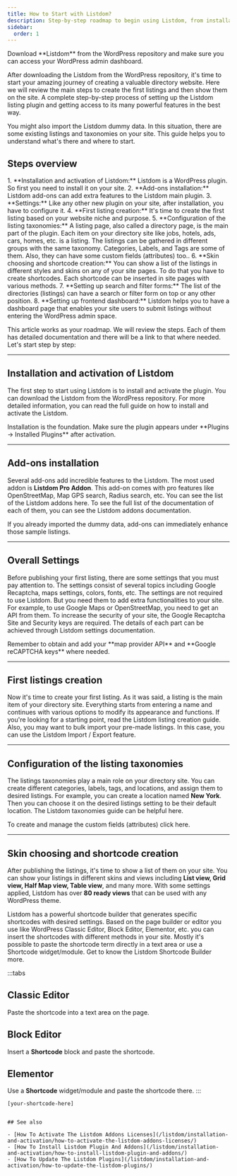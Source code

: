 ```yaml
---
title: How to Start with Listdom?
description: Step-by-step roadmap to begin using Listdom, from installation to creating listings and setting up features.
sidebar:
  order: 1
---
```



<Aside type="tip" title="Before you start">
Download **Listdom** from the WordPress repository and make sure you can access your WordPress admin dashboard.
</Aside>

After downloading the Listdom from the WordPress repository, it's time to start your amazing journey of creating a valuable directory website. Here we will review the main steps to create the first listings and then show them on the site. A complete step-by-step process of setting up the Listdom listing plugin and getting access to its many powerful features in the best way.

You might also import the Listdom dummy data. In this situation, there are some existing listings and taxonomies on your site. This guide helps you to understand what's there and where to start.

## Steps overview

<Steps>
1. **Installation and activation of Listdom:** Listdom is a WordPress plugin. So first you need to install it on your site.
2. **Add-ons installation:** Listdom add-ons can add extra features to the Listdom main plugin.
3. **Settings:** Like any other new plugin on your site, after installation, you have to configure it.
4. **First listing creation:** It's time to create the first listing based on your website niche and purpose.
5. **Configuration of the listing taxonomies:** A listing page, also called a directory page, is the main part of the plugin. Each item on your directory site like jobs, hotels, ads, cars, homes, etc. is a listing. The listings can be gathered in different groups with the same taxonomy. Categories, Labels, and Tags are some of them. Also, they can have some custom fields (attributes) too..
6. **Skin choosing and shortcode creation:** You can show a list of the listings in different styles and skins on any of your site pages. To do that you have to create shortcodes. Each shortcode can be inserted in site pages with various methods.
7. **Setting up search and filter forms:** The list of the directories (listings) can have a search or filter form on top or any other position.
8. **Setting up frontend dashboard:** Listdom helps you to have a dashboard page that enables your site users to submit listings without entering the WordPress admin space.
</Steps>

This article works as your roadmap. We will review the steps. Each of them has detailed documentation and there will be a link to that where needed. Let's start step by step:

---

## Installation and activation of Listdom

The first step to start using Listdom is to install and activate the plugin. You can download the Listdom from the WordPress repository. For more detailed information, you can read the full guide on how to install and activate the Listdom.

<Aside type="note">
Installation is the foundation. Make sure the plugin appears under **Plugins → Installed Plugins** after activation.
</Aside>

---

## Add-ons installation

Several add-ons add incredible features to the Listdom. The most used addon is **Listdom Pro Addon**. This add-on comes with pro features like OpenStreetMap, Map GPS search, Radius search, etc. You can see the list of the Listdom addons here. To see the full list of the documentation of each of them, you can see the Listdom addons documentation.

<Aside type="tip">
If you already imported the dummy data, add-ons can immediately enhance those sample listings.
</Aside>

---

## Overall Settings

Before publishing your first listing, there are some settings that you must pay attention to. The settings consist of several topics including Google Recaptcha, maps settings, colors, fonts, etc. The settings are not required to use Listdom. But you need them to add extra functionalities to your site. For example, to use Google Maps or OpenStreetMap, you need to get an API from them. To increase the security of your site, the Google Recaptcha Site and Security keys are required. The details of each part can be achieved through Listdom settings documentation.

<Aside type="caution" title="API keys & security">
Remember to obtain and add your **map provider API** and **Google reCAPTCHA keys** where needed.
</Aside>

---

## First listings creation

Now it's time to create your first listing. As it was said, a listing is the main item of your directory site. Everything starts from entering a name and continues with various options to modify its appearance and functions. If you're looking for a starting point, read the Listdom listing creation guide. Also, you may want to bulk import your pre-made listings. In this case, you can use the Listdom Import / Export feature.

---

## Configuration of the listing taxonomies

The listings taxonomies play a main role on your directory site. You can create different categories, labels, tags, and locations, and assign them to desired listings. For example, you can create a location named **New York**. Then you can choose it on the desired listings setting to be their default location. The Listdom taxonomies guide can be helpful here.

To create and manage the custom fields (attributes) click here.

---

## Skin choosing and shortcode creation

After publishing the listings, it's time to show a list of them on your site. You can show your listings in different skins and views including **List view, Grid view, Half Map view, Table view**, and many more. With some settings applied, Listdom has over **80 ready views** that can be used with any WordPress theme.

Listdom has a powerful shortcode builder that generates specific shortcodes with desired settings. Based on the page builder or editor you use like WordPress Classic Editor, Block Editor, Elementor, etc. you can insert the shortcodes with different methods in your site. Mostly it's possible to paste the shortcode term directly in a text area or use a Shortcode widget/module. Get to know the Listdom Shortcode Builder more.

:::tabs
## Classic Editor
Paste the shortcode into a text area on the page.

## Block Editor
Insert a **Shortcode** block and paste the shortcode.

## Elementor
Use a **Shortcode** widget/module and paste the shortcode there.
:::

```text
[your-shortcode-here]


## See also

- [How To Activate The Listdom Addons Licenses](/listdom/installation-and-activation/how-to-activate-the-listdom-addons-licenses/)
- [How To Install Listdom Plugin And Addons](/listdom/installation-and-activation/how-to-install-listdom-plugin-and-addons/)
- [How To Update The Listdom Plugins](/listdom/installation-and-activation/how-to-update-the-listdom-plugins/)

